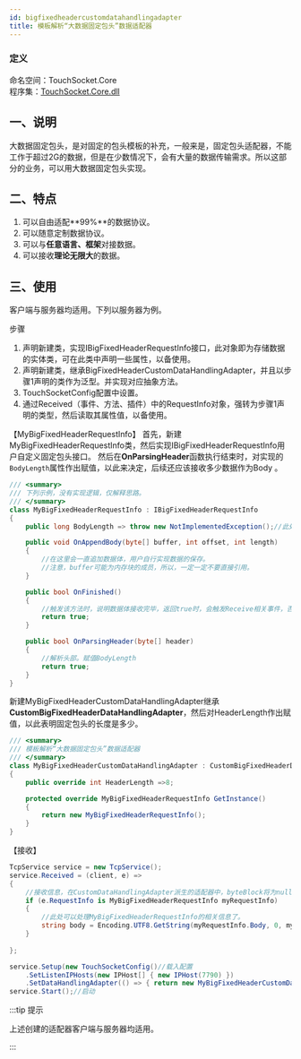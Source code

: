 ```yaml
---
id: bigfixedheadercustomdatahandlingadapter
title: 模板解析“大数据固定包头”数据适配器
---
```


### 定义

命名空间：TouchSocket.Core <br/>
程序集：[TouchSocket.Core.dll](https://www.nuget.org/packages/TouchSocket.Core)

## 一、说明

大数据固定包头，是对固定的包头模板的补充，一般来是，固定包头适配器，不能工作于超过2G的数据，但是在少数情况下，会有大量的数据传输需求。所以这部分的业务，可以用大数据固定包头实现。


## 二、特点

1. 可以自由适配**99%**的数据协议。
2. 可以随意定制数据协议。
3. 可以与**任意语言、框架**对接数据。
4. 可以接收**理论无限大**的数据。


## 三、使用

客户端与服务器均适用。下列以服务器为例。

步骤

1. 声明新建类，实现IBigFixedHeaderRequestInfo接口，此对象即为存储数据的实体类，可在此类中声明一些属性，以备使用。
2. 声明新建类，继承BigFixedHeaderCustomDataHandlingAdapter，并且以步骤1声明的类作为泛型。并实现对应抽象方法。
3. TouchSocketConfig配置中设置。
4. 通过Received（事件、方法、插件）中的RequestInfo对象，强转为步骤1声明的类型，然后读取其属性值，以备使用。

【MyBigFixedHeaderRequestInfo】
首先，新建MyBigFixedHeaderRequestInfo类，然后实现IBigFixedHeaderRequestInfo用户自定义固定包头接口。
然后在**OnParsingHeader**函数执行结束时，对实现的`BodyLength`属性作出赋值，以此来决定，后续还应该接收多少数据作为Body 。

```csharp
/// <summary>
/// 下列示例，没有实现逻辑，仅解释思路。
/// </summary>
class MyBigFixedHeaderRequestInfo : IBigFixedHeaderRequestInfo
{
    public long BodyLength => throw new NotImplementedException();//此处请使用字段实现。

    public void OnAppendBody(byte[] buffer, int offset, int length)
    {
        //在这里会一直追加数据体，用户自行实现数据的保存。
        //注意，buffer可能为内存块的成员，所以，一定一定不要直接引用。
    }

    public bool OnFinished()
    {
        //触发该方法时，说明数据体接收完毕，返回true时，会触发Receive相关事件，否则不会。
        return true;
    }

    public bool OnParsingHeader(byte[] header)
    {
        //解析头部。赋值BodyLength
        return true;
    }
}

```

新建MyBigFixedHeaderCustomDataHandlingAdapter继承**CustomBigFixedHeaderDataHandlingAdapter**，然后对HeaderLength作出赋值，以此表明固定包头的长度是多少。

```csharp
/// <summary>
/// 模板解析“大数据固定包头”数据适配器
/// </summary>
class MyBigFixedHeaderCustomDataHandlingAdapter : CustomBigFixedHeaderDataHandlingAdapter<MyBigFixedHeaderRequestInfo>
{
    public override int HeaderLength =>8;

    protected override MyBigFixedHeaderRequestInfo GetInstance()
    {
        return new MyBigFixedHeaderRequestInfo();
    }
}
```

【接收】

```csharp
TcpService service = new TcpService();
service.Received = (client, e) =>
{
    //接收信息，在CustomDataHandlingAdapter派生的适配器中，byteBlock将为null，requestInfo将为适配器定义的泛型
    if (e.RequestInfo is MyBigFixedHeaderRequestInfo myRequestInfo)
    {
        //此处可以处理MyBigFixedHeaderRequestInfo的相关信息了。
        string body = Encoding.UTF8.GetString(myRequestInfo.Body, 0, myRequestInfo.Body.Length);
    }
  
};

service.Setup(new TouchSocketConfig()//载入配置     
    .SetListenIPHosts(new IPHost[] { new IPHost(7790) })
    .SetDataHandlingAdapter(() => { return new MyBigFixedHeaderCustomDataHandlingAdapter(); }));//配置适配器
service.Start();//启动
```


:::tip 提示

上述创建的适配器客户端与服务器均适用。

:::  